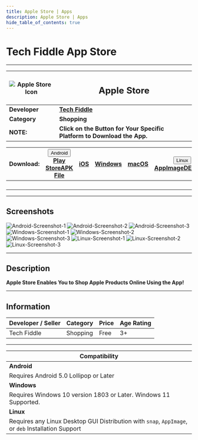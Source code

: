 ```yaml
---
title: Apple Store | Apps
description: Apple Store | Apps
hide_table_of_contents: true
---
```



# Tech Fiddle App Store

---

| ![Apple Store Icon](/img/apps/applestore.webp) | <h2>Apple Store</h2>                                                    |
| ---------------------------------------------- | ----------------------------------------------------------------------- |
| **Developer**                                  | [**Tech Fiddle**](https://complabs.in/apps)                               |
| **Category**                                   | **Shopping**                                                            |
| **NOTE:**                                      | **Click on the Button for Your Specific Platform to Download the App.** |

| **Download:** | <div class="dropdown "><button class=" button button--primary"><i class="fa-brands fa-android"></i> Android <i class="fa-solid fa-caret-down"></i></button><div class=" dropdown-content"><a class="" href="#">Play Store</a><a class="" href="#">APK File</a></div></div> | <a href="#" target="_blank" rel="noopener noreferrer" class="button button--primary "><i class="fa-brands fa-app-store-ios"></i> iOS</a> | <a href="#" target="_blank" rel="noopener noreferrer" class="button button--primary"><i class="fa-brands fa-windows"></i> Windows</a> | <a href="#" target="_blank" rel="noopener noreferrer" class="button button--primary"><i class="fa-brands fa-apple"></i> macOS</a> | <div class="dropdown"><button class="button button--primary"><i class="fa-brands fa-linux"></i> Linux <i class="fa-solid fa-caret-down"></i></button><div class="dropdown-content"><a href="#">AppImage</a><a href="#">DEB</a><a href="#">Snap</a></div></div> |
| :-----------: | :------------------------------------------------------------------------------------------------------------------------------------------------------------------------------------------------------------------------------------------------------------------------: | :--------------------------------------------------------------------------------------------------------------------------------------: | :-----------------------------------------------------------------------------------------------------------------------------------: | :-------------------------------------------------------------------------------------------------------------------------------: | :------------------------------------------------------------------------------------------------------------------------------------------------------------------------------------------------------------------------------------------------------------: |
|               |                                                                                                                                                                                                                                                                            |                                                                                                                                          |                                                                                                                                       |                                                                                                                                   |                                                                                                                                                                                                                                                                |
|               |                                                                                                                                                                                                                                                                            |                                                                                                                                          |                                                                                                                                       |                                                                                                                                   |                                                                                                                                                                                                                                                                |
|               |                                                                                                                                                                                                                                                                            |                                                                                                                                          |                                                                                                                                       |                                                                                                                                   |                                                                                                                                                                                                                                                                |
|               |                                                                                                                                                                                                                                                                            |                                                                                                                                          |                                                                                                                                       |                                                                                                                                   |                                                                                                                                                                                                                                                                |

---

## Screenshots

<Tabs className="unique-tabs">
  <TabItem value="Android">
    <img src="https://cdn.complabs.in/img/default.jpg" alt="Android-Screenshot-1"></img>
    <img src="https://cdn.complabs.in/img/default.jpg" alt="Android-Screenshot-2"></img>
    <img src="https://cdn.complabs.in/img/default.jpg" alt="Android-Screenshot-3"></img>
  </TabItem>
  <TabItem value="Windows">
    <img src="https://cdn.complabs.in/img/default.jpg" alt="Windows-Screenshot-1"></img>
    <img src="https://cdn.complabs.in/img/default.jpg" alt="Windows-Screenshot-2"></img>
    <img src="https://cdn.complabs.in/img/default.jpg" alt="Windows-Screenshot-3"></img>
  </TabItem>
  <TabItem value="Linux">
    <img src="https://cdn.complabs.in/img/default.jpg" alt="Linux-Screenshot-1"></img>
    <img src="https://cdn.complabs.in/img/default.jpg" alt="Linux-Screenshot-2"></img>
    <img src="https://cdn.complabs.in/img/default.jpg" alt="Linux-Screenshot-3"></img>
  </TabItem>
</Tabs>

---

## Description

**Apple Store Enables You to Shop Apple Products Online Using the App!**

---

## Information

| Developer / Seller | Category | Price | Age Rating |
| ------------------ | -------- | ----- | ---------- |
| Tech Fiddle          | Shopping | Free  | 3+         |

---

| **Compatibility**                                                                                  |
| -------------------------------------------------------------------------------------------------- |
| **Android**                                                                                        |
| Requires Android 5.0 Lollipop or Later                                                             |
| **Windows**                                                                                        |
| Requires Windows 10 version 1803 or Later. Windows 11 Supported.                                   |
| **Linux**                                                                                          |
| Requires any Linux Desktop GUI Distribution with `snap`, `AppImage`, or `deb` Installation Support |
